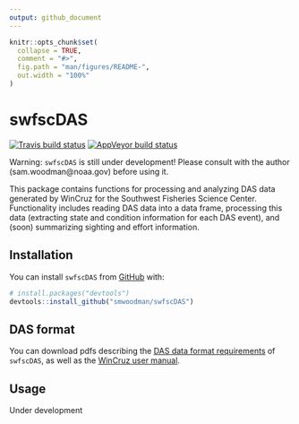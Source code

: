 ```yaml
---
output: github_document
---
```


<!-- README.md is generated from README.Rmd. Please edit that file -->

```r
knitr::opts_chunk$set(
  collapse = TRUE,
  comment = "#>",
  fig.path = "man/figures/README-",
  out.width = "100%"
)
```

# swfscDAS

<!-- badges: start -->
[![Travis build status](https://travis-ci.org/smwoodman/swfscDAS.svg?branch=master)](https://travis-ci.org/smwoodman/swfscDAS)
[![AppVeyor build status](https://ci.appveyor.com/api/projects/status/github/smwoodman/swfscDAS?branch=master&svg=true)](https://ci.appveyor.com/project/smwoodman/swfscDAS)
<!-- badges: end -->

Warning: `swfscDAS` is still under development! Please consult with the author (sam.woodman@noaa.gov) before using it.

This package contains functions for processing and analyzing DAS data generated by WinCruz for the Southwest Fisheries Science Center. Functionality includes reading DAS data into a data frame, processing this data (extracting state and condition information for each DAS event), and (soon) summarizing sighting and effort information. 

## Installation

<!-- You can install the released version of swfscDAS from [CRAN](https://CRAN.R-project.org) with: -->

<!-- ``` r -->
<!-- install.packages("swfscDAS") -->
<!-- ``` -->

You can install `swfscDAS` from [GitHub](https://github.com) with:

``` r
# install.packages("devtools")
devtools::install_github("smwoodman/swfscDAS")
```

## DAS format

You can download pdfs describing the [DAS data format requirements](https://github.com/smwoodman/swfscDAS/blob/master/inst/DAS_Format.pdf) of `swfscDAS`, as well as the [WinCruz user manual](https://swfsc.noaa.gov/uploadedFiles/Divisions/PRD/WinCruz.pdf).

## Usage
Under development
